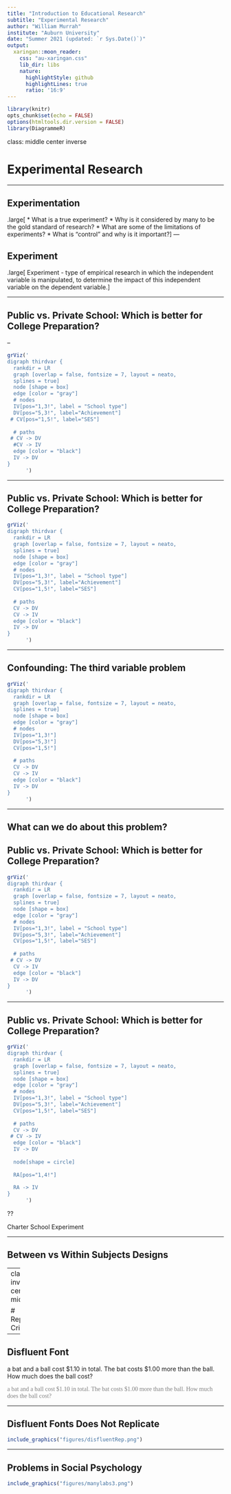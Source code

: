 ```yaml
---
title: "Introduction to Educational Research"
subtitle: "Experimental Research"
author: "William Murrah"
institute: "Auburn University"
date: "Summer 2021 (updated: `r Sys.Date()`)"
output:
  xaringan::moon_reader:
    css: "au-xaringan.css"
    lib_dir: libs
    nature:
      highlightStyle: github
      highlightLines: true
      ratio: '16:9'
---
```



```r
library(knitr)
opts_chunk$set(echo = FALSE)
options(htmltools.dir.version = FALSE)
library(DiagrammeR)
```

class: middle center inverse

# Experimental Research


---

## Experimentation

.large[
* What is a true experiment?
* Why is it considered by many to be the gold standard of research?
* What are some of the limitations of experiments?
* What is "control" and why is it important?
]
---

## Experiment

.large[
Experiment - type of empirical research in which the independent variable is manipulated, to determine the impact of this independent variable on the dependent variable.
]

---

## Public vs. Private School: Which is better for College Preparation?

--

```r
grViz('
digraph thirdvar {
  rankdir = LR
  graph [overlap = false, fontsize = 7, layout = neato,
  splines = true]
  node [shape = box]
  edge [color = "gray"]
  # nodes
  IV[pos="1,3!", label = "School type"]
  DV[pos="5,3!", label="Achievement"]
 # CV[pos="1,5!", label="SES"]
  
  # paths
 # CV -> DV
  #CV -> IV
  edge [color = "black"]
  IV -> DV
}
      ')
```

---

## Public vs. Private School: Which is better for College Preparation?


```r
grViz('
digraph thirdvar {
  rankdir = LR
  graph [overlap = false, fontsize = 7, layout = neato,
  splines = true]
  node [shape = box]
  edge [color = "gray"]
  # nodes
  IV[pos="1,3!", label = "School type"]
  DV[pos="5,3!", label="Achievement"]
  CV[pos="1,5!", label="SES"]
  
  # paths
  CV -> DV
  CV -> IV
  edge [color = "black"]
  IV -> DV
}
      ')
```



---

## Confounding: The third variable problem

```r
grViz('
digraph thirdvar {
  rankdir = LR
  graph [overlap = false, fontsize = 7, layout = neato,
  splines = true]
  node [shape = box]
  edge [color = "gray"]
  # nodes
  IV[pos="1,3!"]
  DV[pos="5,3!"]
  CV[pos="1,5!"]
  
  # paths
  CV -> DV
  CV -> IV
  edge [color = "black"]
  IV -> DV
}
      ')
```

---

## What can we do about this problem?


## Public vs. Private School: Which is better for College Preparation?


```r
grViz('
digraph thirdvar {
  rankdir = LR
  graph [overlap = false, fontsize = 7, layout = neato,
  splines = true]
  node [shape = box]
  edge [color = "gray"]
  # nodes
  IV[pos="1,3!", label = "School type"]
  DV[pos="5,3!", label="Achievement"]
  CV[pos="1,5!", label="SES"]
  
  # paths
 # CV -> DV
  CV -> IV
  edge [color = "black"]
  IV -> DV
}
      ')
```

---

## Public vs. Private School: Which is better for College Preparation?


```r
grViz('
digraph thirdvar {
  rankdir = LR
  graph [overlap = false, fontsize = 7, layout = neato,
  splines = true]
  node [shape = box]
  edge [color = "gray"]
  # nodes
  IV[pos="1,3!", label = "School type"]
  DV[pos="5,3!", label="Achievement"]
  CV[pos="1,5!", label="SES"]
  
  # paths
  CV -> DV
 # CV -> IV
  edge [color = "black"]
  IV -> DV
  
  node[shape = circle]
  
  RA[pos="1,4!"]
  
  RA -> IV
}
      ')
```

??

Charter School Experiment


---

## Between vs Within Subjects Designs



---
class: inverse center middle

# Replication Crisis

---

## Disfluent Font
 
a bat and a ball cost $1.10 in total. The bat costs $1.00 more than the ball. How much does the ball cost? 

<font face='Agency FB' color = "gray"> a bat and a ball cost $1.10 in total. The bat costs $1.00 more than the ball. How much does the ball cost? </font>
 
---

## Disfluent Fonts Does Not Replicate

```r
include_graphics("figures/disfluentRep.png")
```

---

## Problems in Social Psychology

```r
include_graphics("figures/manylabs3.png")
```


